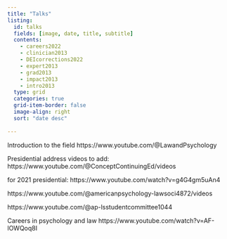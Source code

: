 ```yaml
---
title: "Talks"
listing:
  id: talks
  fields: [image, date, title, subtitle]
  contents: 
    - careers2022
    - clinician2013
    - DEIcorrections2022
    - expert2013
    - grad2013
    - impact2013
    - intro2013
  type: grid
  categories: true
  grid-item-border: false
  image-align: right
  sort: "date desc"
  
---
```


Introduction to the field
https://www.youtube.com/@LawandPsychology


Presidential address videos to add: https://www.youtube.com/@ConceptContinuingEd/videos

for 2021 presidential: https://www.youtube.com/watch?v=g4G4gm5uAn4


https://www.youtube.com/@americanpsychology-lawsoci4872/videos

https://www.youtube.com/@ap-lsstudentcommittee1044

Careers in psychology and law https://www.youtube.com/watch?v=AF-lOWQoq8I

